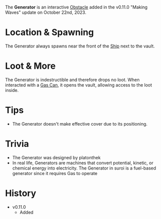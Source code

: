 The **Generator** is an interactive [Obstacle](/obstacles) added in the v0.11.0 "Making Waves" update on October 22nd, 2023.

# Location & Spawning

The Generator always spawns near the front of the [Ship](/buildings/ship) next to the vault.

# Loot & More

The Generator is indestructible and therefore drops no loot. When interacted with a [Gas Can](/weapons/melee/gas_can), it opens the vault, allowing access to the loot inside.

# Tips

- The Generator doesn't make effective cover due to its positioning.

# Trivia

- The Generator was designed by platonthek
- In real life, Generators are machines that convert potential, kinetic, or chemical energy into electricity. The Generator in suroi is a fuel-based generator since it requires Gas to operate

# History

- v0.11.0
  - Added
